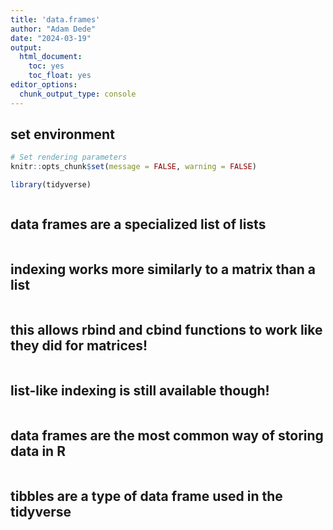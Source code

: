 ```yaml
---
title: 'data.frames'
author: "Adam Dede"
date: "2024-03-19"
output:
  html_document:
    toc: yes
    toc_float: yes
editor_options:
  chunk_output_type: console
---
```



## set environment

```r

# Set rendering parameters
knitr::opts_chunk$set(message = FALSE, warning = FALSE)

library(tidyverse)



```

## data frames are a specialized list of lists

```r



```
## indexing works more similarly to a matrix than a list
```r




```
## this allows rbind and cbind functions to work like they did for matrices!
```r




```

## list-like indexing is still available though! 
```r



```


## data frames are the most common way of storing data in R
```r



```
## tibbles are a type of data frame used in the tidyverse

```r



```
